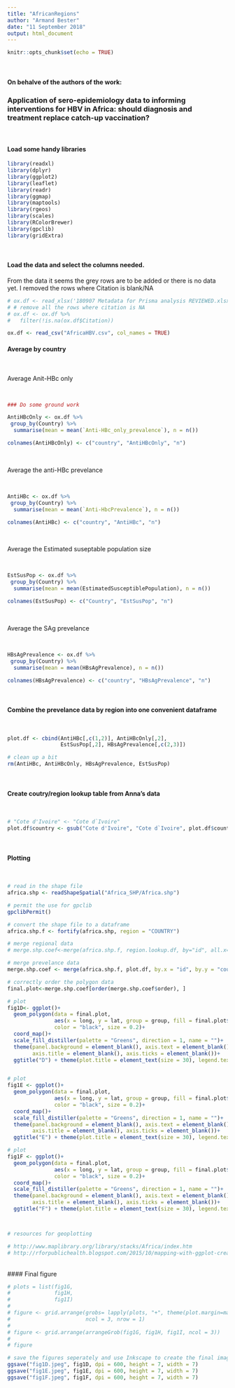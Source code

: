 ```yaml
---
title: "AfricanRegions"
author: "Armand Bester"
date: "11 September 2018"
output: html_document
---
```


```r
knitr::opts_chunk$set(echo = TRUE)
```


<br>

#### On behalve of the authors of the work:
### Application of sero-epidemiology data to informing interventions for HBV in Africa: should diagnosis and treatment replace catch-up vaccination?

<br>


#### Load some handy libraries
```r
library(readxl)
library(dplyr)
library(ggplot2)
library(leaflet)
library(readr)
library(ggmap)
library(maptools)
library(rgeos)
library(scales)
library(RColorBrewer)
library(gpclib)
library(gridExtra)


```

<br>

#### Load the data and select the columns needed.

From the data it seems the grey rows are to be added or there is no data yet.  I removed the rows where Citation is blank/NA

```r
# ox.df <- read_xlsx('180907 Metadata for Prisma analysis REVIEWED.xlsx', col_names = TRUE, range = "A1:S121") 
# # remove all the rows where citation is NA
# ox.df <- ox.df %>%
#   filter(!is.na(ox.df$Citation))

ox.df <- read_csv("AfricaHBV.csv", col_names = TRUE)
```


#### Average by country 

<br>

Average Anit-HBc only

<br>

```r

### Do some ground work

AntiHBcOnly <- ox.df %>% 
 group_by(Country) %>% 
  summarise(mean = mean(`Anti-HBc_only_prevalence`), n = n())

colnames(AntiHBcOnly) <- c("country", "AntiHBcOnly", "n")

```

<br>

Average the anti-HBc prevelance 

<br>

```r

AntiHBc <- ox.df %>% 
 group_by(Country) %>% 
  summarise(mean = mean(`Anti-HbcPrevalence`), n = n())

colnames(AntiHBc) <- c("country", "AntiHBc", "n")

```

<br>

Average the Estimated suseptable population size

<br>

```r

EstSusPop <- ox.df %>% 
 group_by(Country) %>% 
  summarise(mean = mean(EstimatedSusceptiblePopulation), n = n())

colnames(EstSusPop) <- c("Country", "EstSusPop", "n")

```

<br>

Average the SAg prevelance

<br>

```r

HBsAgPrevalence <- ox.df %>% 
 group_by(Country) %>% 
  summarise(mean = mean(HBsAgPrevalence), n = n())

colnames(HBsAgPrevalence) <- c("country", "HBsAgPrevalence", "n")


```

<br>

#### Combine the prevelance data by region into one convenient dataframe

<br>

```r

plot.df <- cbind(AntiHBc[,c(1,2)], AntiHBcOnly[,2], 
                 EstSusPop[,2], HBsAgPrevalence[,c(2,3)])

# clean up a bit
rm(AntiHBc, AntiHBcOnly, HBsAgPrevalence, EstSusPop)

```

<br>

#### Create coutry/region lookup table from Anna's data

<br>

```r

# "Cote d'Ivoire" <- "Cote d`Ivoire"
plot.df$country <- gsub("Cote d'Ivoire", "Cote d`Ivoire", plot.df$country)


```


<br>

#### Plotting

<br>

```r

# read in the shape file
africa.shp <- readShapeSpatial("Africa_SHP/Africa.shp")

# permit the use for gpclib
gpclibPermit()

# convert the shape file to a dataframe
africa.shp.f <- fortify(africa.shp, region = "COUNTRY")

# merge regional data
# merge.shp.coef<-merge(africa.shp.f, region.lookup.df, by="id", all.x=TRUE)

# merge prevelance data
merge.shp.coef <- merge(africa.shp.f, plot.df, by.x = "id", by.y = "country", all.x=TRUE)

# correctly order the polygon data
final.plot<-merge.shp.coef[order(merge.shp.coef$order), ] 

# plot
fig1D<- ggplot()+
  geom_polygon(data = final.plot,
               aes(x = long, y = lat, group = group, fill = final.plot$HBsAgPrevalence),
               color = "black", size = 0.2)+
  coord_map()+
  scale_fill_distiller(palette = "Greens", direction = 1, name = "")+
  theme(panel.background = element_blank(), axis.text = element_blank(),
        axis.title = element_blank(), axis.ticks = element_blank())+
  ggtitle("D") + theme(plot.title = element_text(size = 30), legend.text = element_text(size = 20))


# plot
fig1E <- ggplot()+
  geom_polygon(data = final.plot,
               aes(x = long, y = lat, group = group, fill = final.plot$AntiHBc),
               color = "black", size = 0.2)+
  coord_map()+
  scale_fill_distiller(palette = "Greens", direction = 1, name = "")+
  theme(panel.background = element_blank(), axis.text = element_blank(),
        axis.title = element_blank(), axis.ticks = element_blank())+
  ggtitle("E") + theme(plot.title = element_text(size = 30), legend.text = element_text(size = 20))

# plot
fig1F <- ggplot()+
  geom_polygon(data = final.plot,
               aes(x = long, y = lat, group = group, fill = final.plot$EstSusPop),
               color = "black", size = 0.2)+
  coord_map()+
  scale_fill_distiller(palette = "Greens", direction = 1, name = "")+
  theme(panel.background = element_blank(), axis.text = element_blank(),
        axis.title = element_blank(), axis.ticks = element_blank())+
  ggtitle("F") + theme(plot.title = element_text(size = 30), legend.text = element_text(size = 20))



# resources for geoplotting

# http://www.maplibrary.org/library/stacks/Africa/index.htm
# http://rforpublichealth.blogspot.com/2015/10/mapping-with-ggplot-create-nice.html

```

<br>
#### Final figure
<br>

```r

# plots = list(fig1G,
#              fig1H,
#              fig1I)
#              
# figure <- grid.arrange(grobs= lapply(plots, "+", theme(plot.margin=margin(1,1,1,1))), 
#                        ncol = 3, nrow = 1)
# 
# figure <- grid.arrange(arrangeGrob(fig1G, fig1H, fig1I, ncol = 3))
# 
# figure

# save the figures seperately and use Inkscape to create the final image
ggsave("fig1D.jpeg", fig1D, dpi = 600, height = 7, width = 7)
ggsave("fig1E.jpeg", fig1E, dpi = 600, height = 7, width = 7)
ggsave("fig1F.jpeg", fig1F, dpi = 600, height = 7, width = 7)




```


<br>
<br>
<br>
<br>
























